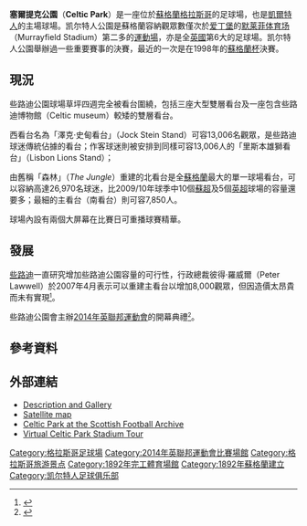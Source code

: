 {{noteta|G1=足球|G2=蘇超
|T=zh-hans:凯尔特人公园球场; zh-hk:些路迪公園球場; zh-tw:塞爾提克公園球場
}}
{{Infobox_Stadium
| stadium_name      = 塞爾提克公園<br />'''{{lang|en|Celtic Park}}'''
| nickname          = ''Parkhead''、''Paradise''
| image             = [[File:CelticPark.JPG|300px]]
| caption           = 
| fullname          = Celtic Park
| location          = {{flagicon|SCO}} [[蘇格蘭|蘇格蘭]][[格拉斯哥|格拉斯哥]]
| coordinates       = {{Coord|55|50|58.96|N|4|12|20.12|W|}}
| built             = 
| opened            = 1892年
| renovated         = 
| owner             = [[凱爾特人足球俱樂部|凱爾特人]]
| operator          = 
| surface           = 草皮
| tenants           = [[凱爾特人足球俱樂部|凱爾特人]]
|seating_capacity  = {{SPFL-stadiums|celtic}}<ref name = "spfl">{{cite web |url=http://spfl.co.uk/clubs/celtic/ |title=Celtic Football Club |access-date=22 January 2014 |work=www.spfl.co.uk |publisher=Scottish Professional Football League |archive-date=2014-01-08 |archive-url=https://web.archive.org/web/20140108151247/http://spfl.co.uk/clubs/celtic/ }}</ref>
| dimensions        = 115 x 75 [[碼|碼]]
}}

'''塞爾提克公園'''（'''Celtic Park'''）是一座位於[[蘇格蘭|蘇格蘭]][[格拉斯哥|格拉斯哥]]的足球場，也是[[凱爾特人足球俱樂部|凱爾特人]]的主場球場。凯尔特人公園是蘇格蘭容納觀眾數僅次於[[爱丁堡|爱丁堡]]的[[默莱菲体育场|默莱菲体育场]]（Murrayfield Stadium）第二多的[[運動場|運動場]]，亦是全[[英國|英國]]第6大的足球場。凯尔特人公園舉辦過一些重要賽事的決賽，最近的一次是在1998年的[[蘇格蘭杯|蘇格蘭杯]]決賽。

==現況==
些路迪公園球場草坪四週完全被看台圍繞，包括三座大型雙層看台及一座包含些路迪博物館（Celtic museum）較矮的雙層看台。

西看台名為「澤克·史甸看台」（Jock Stein Stand）可容13,006名觀眾，是些路迪球迷傳統佔據的看台；作客球迷則被安排到同樣可容13,006人的「里斯本雄獅看台」（Lisbon Lions Stand）；

由舊稱「森林」（''The Jungle''）重建的北看台是全[[蘇格蘭|蘇格蘭]]最大的單一球場看台，可以容納高達26,970名球迷，比2009/10年球季中10個[[蘇超|蘇超]]及5個[[英超|英超]]球場的容量還要多；最細的主看台（南看台）則可容7,850人。

球場內設有兩個大屏幕在比賽日可重播球賽精華。

==發展==
[[凱爾特人足球俱樂部|些路迪]]一直研究增加些路迪公園容量的可行性，行政總裁彼得·羅威爾（Peter Lawwell）於2007年4月表示可以重建主看台以增加8,000觀眾，但因造價太昂貴而未有實現<small><ref>{{Cite web |url=http://www.eveningtimes.co.uk/sport/display.var.1364337.0.strachans_not_leaving_for_england_lawwell.php |title=Evening Times article 30/04/07 (Last 3 Paragraphs) |accessdate=2009-10-04 |archive-date=2009-02-08 |archive-url=https://web.archive.org/web/20090208092428/http://www.eveningtimes.co.uk/sport/display.var.1364337.0.strachans_not_leaving_for_england_lawwell.php |dead-url=no }}</ref></small>。

些路迪公園會主辦[[2014年英聯邦運動會|2014年英聯邦運動會]]的開幕典禮<small><ref>{{Cite web |url=http://www.glasgow2014.com/ |title=The Official website of the Glasgow 2014 Commonwealth Games / Village and Venues / Celtic Park |accessdate=2009-10-04 |archive-date=2014-07-01 |archive-url=https://web.archive.org/web/20140701144304/http://mascot.glasgow2014.com/ |dead-url=yes }}</ref></small>。

==參考資料==
{{reflist}}

== 外部連結 ==
{{Commons|Category:Celtic Park}}
* [https://web.archive.org/web/20120209162038/http://www.worldstadia.com/stadium/scotland/celtic_park_(parkhead)/209.php Description and Gallery]
* [http://maps.google.co.uk/maps?f=q&hl=en&q=celtic+fc+&sll=55.865627,-4.257224&sspn=0.032654,0.080338&ie=UTF8&t=k&om=1&ll=55.846313,-4.195232&spn=0.032671,0.080338&z=14&iwloc=A Satellite map]{{Wayback|url=http://maps.google.co.uk/maps?f=q&hl=en&q=celtic+fc+&sll=55.865627,-4.257224&sspn=0.032654,0.080338&ie=UTF8&t=k&om=1&ll=55.846313,-4.195232&spn=0.032671,0.080338&z=14&iwloc=A |date=20200614061356 }}
* [https://web.archive.org/web/20081018183939/http://scottishfootballarchive.co.uk/grounds/celtic+park Celtic Park at the Scottish Football Archive]
* [http://www.wantastadiumtour.com/images/clubs/celticfc/celtic_ft.asp Virtual Celtic Park Stadium Tour]{{Wayback|url=http://www.wantastadiumtour.com/images/clubs/celticfc/celtic_ft.asp |date=20091002074048 }}

[[Category:格拉斯哥足球場|Category:格拉斯哥足球場]]
[[Category:2014年英聯邦運動會比賽場館|Category:2014年英聯邦運動會比賽場館]]
[[Category:格拉斯哥旅游景点|Category:格拉斯哥旅游景点]]
[[Category:1892年完工體育場館|Category:1892年完工體育場館]]
[[Category:1892年蘇格蘭建立|Category:1892年蘇格蘭建立]]
[[Category:凯尔特人足球俱乐部|Category:凯尔特人足球俱乐部]]